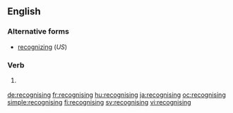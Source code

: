 ==English==

===Alternative forms===
* [[recognizing]] (''US'')

===Verb===
{{head|en|present participle}}

# {{context|British|lang=en}} {{present participle of|recognise|lang=en|nocat=1}}

[[de:recognising]]
[[fr:recognising]]
[[hu:recognising]]
[[ja:recognising]]
[[oc:recognising]]
[[simple:recognising]]
[[fi:recognising]]
[[sv:recognising]]
[[vi:recognising]]
